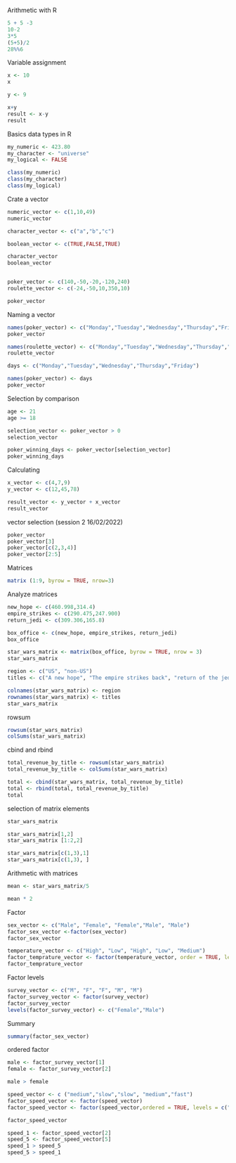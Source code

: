 Arithmetic with R

```{r}
5 + 5 -3
10-2
3*5
(5+5)/2
28%%6

```

Variable assignment

```{r}
x <- 10
x

y <- 9

x+y
result <- x-y
result


```

Basics data types in R

```{r}

my_numeric <- 423.80
my_character <- "universe"
my_logical <- FALSE  

class(my_numeric)
class(my_character)
class(my_logical)

```


Crate a vector

```{r}

numeric_vector <- c(1,10,49)
numeric_vector

character_vector <- c("a","b","c")

boolean_vector <- c(TRUE,FALSE,TRUE)

character_vector
boolean_vector


poker_vector <- c(140,-50,-20,-120,240)
roulette_vector <- c(-24,-50,10,350,10)

poker_vector

```

Naming a vector

```{r}

names(poker_vector) <- c("Monday","Tuesday","Wednesday","Thursday","Friday")
poker_vector

names(roulette_vector) <- c("Monday","Tuesday","Wednesday","Thursday","Friday")
roulette_vector

days <- c("Monday","Tuesday","Wednesday","Thursday","Friday")

names(poker_vector) <- days
poker_vector

```

Selection by comparison

```{r}
age <- 21
age >= 18

selection_vector <- poker_vector > 0
selection_vector

poker_winning_days <- poker_vector[selection_vector]
poker_winning_days

```
Calculating

```{r}
x_vector <- c(4,7,9)
y_vector <- c(12,45,78)

result_vector <- y_vector + x_vector
result_vector
```
vector selection (session 2 16/02/2022)

```{r}
poker_vector
poker_vector[3]
poker_vector[c(2,3,4)]
poker_vector[2:5]

```
Matrices

```{r}
matrix (1:9, byrow = TRUE, nrow=3)
```
Analyze matrices

```{r}
new_hope <- c(460.998,314.4)
empire_strikes <- c(290.475,247.900)
return_jedi <- c(309.306,165.8)

box_office <- c(new_hope, empire_strikes, return_jedi)
box_office

star_wars_matrix <- matrix(box_office, byrow = TRUE, nrow = 3)
star_wars_matrix
```

```{r}
region <- c("US", "non-US")
titles <- c("A new hope", "The empire strikes back", "return of the jedi")

colnames(star_wars_matrix) <- region
rownames(star_wars_matrix) <- titles
star_wars_matrix
```




rowsum

```{r}
rowsum(star_wars_matrix)
colSums(star_wars_matrix)
```
cbind and rbind

```{r}
total_revenue_by_title <- rowsum(star_wars_matrix)
total_revenue_by_title <- colSums(star_wars_matrix)

total <- cbind(star_wars_matrix, total_revenue_by_title)
total <- rbind(total, total_revenue_by_title)
total
```
selection of matrix elements

```{r}
star_wars_matrix

star_wars_matrix[1,2]
star_wars_matrix [1:2,2]

star_wars_matrix[c(1,3),1]
star_wars_matrix[c(1,3), ]


```
Arithmetic with matrices

```{r}
mean <- star_wars_matrix/5

mean * 2


```
Factor

```{r}
sex_vector <- c("Male", "Female", "Female","Male", "Male")
factor_sex_vector <-factor(sex_vector)
factor_sex_vector


```
```{r}
temperature_vector <- c("High", "Low", "High", "Low", "Medium")
factor_temprature_vector <- factor(temperature_vector, order = TRUE, levels=c("Low","Medium","High") )
factor_temprature_vector
```

Factor levels

```{r}
survey_vector <- c("M", "F", "F", "M", "M")
factor_survey_vector <- factor(survey_vector)
factor_survey_vector
levels(factor_survey_vector) <- c("Female","Male")

```

Summary

```{r}
summary(factor_sex_vector)
```
ordered factor

```{r}
male <- factor_survey_vector[1]
female <- factor_survey_vector[2]

male > female

speed_vector <- c ("medium","slow","slow", "medium","fast")
factor_speed_vector <- factor(speed_vector)
factor_speed_vector <- factor(speed_vector,ordered = TRUE, levels = c("slow","medium","fast"))

factor_speed_vector

speed_1 <- factor_speed_vector[2]
speed_5 <- factor_speed_vector[5]
speed_1 > speed_5
speed_5 > speed_1
```

